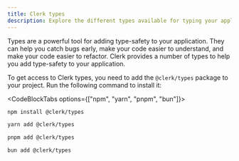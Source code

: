 ```yaml
---
title: Clerk types
description: Explore the different types available for typing your application.
---
```


Types are a powerful tool for adding type-safety to your application. They can help you catch bugs early, make your code easier to understand, and make your code easier to refactor. Clerk provides a number of types to help you add type-safety to your application.

To get access to Clerk types, you need to add the `@clerk/types` package to your project. Run the following command to install it:

<CodeBlockTabs options={["npm", "yarn", "pnpm", "bun"]}>
  ```bash {{ filename: 'terminal' }}
  npm install @clerk/types
  ```

  ```bash {{ filename: 'terminal' }}
  yarn add @clerk/types
  ```

  ```bash {{ filename: 'terminal' }}
  pnpm add @clerk/types
  ```

  ```bash {{ filename: 'terminal' }}
  bun add @clerk/types
  ```
</CodeBlockTabs>
